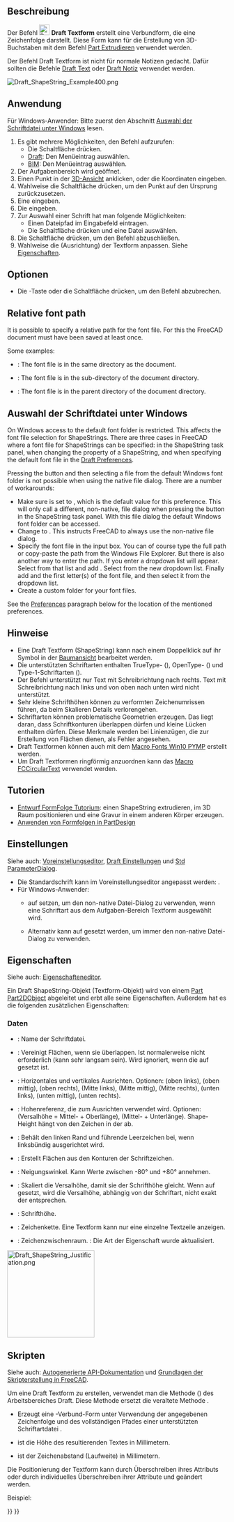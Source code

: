 <languages/>

{{Docnav/de
|[[Draft_Facebinder/de|Flächenverbinder]]
|[[Draft_Hatch/de|Schraffur]]
|[[Draft_Workbench/de|Draft]]
|IconL=Draft_Facebinder.svg 
|IconR=Draft_Hatch.svg 
|IconC=Workbench_Draft.svg
}}

{{GuiCommand/de
|Name=Draft ShapeString
|Name/de=Draft Textform
|MenuLocation=Zeichnen → Textform<br>Anmerkung → Textform
|Workbenches=[[Draft_Workbench/de|Draft]], [[BIM_Workbench/de|BIM]]
|Shortcut=
|Version=0.14
|SeeAlso=[[Draft_Text/de|Draft Text]], [[Draft_Label/de|Draft Notiz]], [[Part_Extrude/de|Part Extrudieren]]
}}

<span id="Description"></span>
==Beschreibung==

Der Befehl [[Image:Draft_ShapeString.svg|24px]] '''Draft Textform''' erstellt eine Verbundform, die eine Zeichenfolge darstellt. Diese Form kann für die Erstellung von 3D-Buchstaben mit dem Befehl [[Part_Extrude/de|Part Extrudieren]] verwendet werden.

Der Befehl Draft Textform ist nicht für normale Notizen gedacht. Dafür sollten die Befehle [[Draft_Text|Draft Text]] oder [[Draft_Label|Draft Notiz]] verwendet werden.

[[Image:Draft_ShapeString_Example400.png]]
{{Caption|Ein einzelner Punkt wird zur Positionierung einer Textform benötigt}}

<span id="Usage"></span>
==Anwendung==

Für Windows-Anwender: Bitte zuerst den Abschnitt [[#Auswahl_der_Schriftdatei_unter_Windows|Auswahl der Schriftdatei unter Windows]] lesen.

# Es gibt mehrere Möglichkeiten, den Befehl aufzurufen:
#* Die Schaltfläche {{Button|[[Image:Draft_ShapeString.svg|16px]] [[Draft_ShapeString/de|Textform]]}} drücken.
#* [[Draft_Workbench/de|Draft]]: Den Menüeintrag {{MenuCommand|Zeichnen → [[Image:Draft_ShapeString.svg|16px]] Textform}} auswählen.
#* [[BIM_Workbench/de|BIM]]: Den Menüeintrag {{MenuCommand|Anmerkung → [[Image:Draft_ShapeString.svg|16px]] Textform}} auswählen.
# Der Aufgabenbereich {{MenuCommand|Textform}} wird geöffnet.
# Einen Punkt in der [[3D_view/de|3D-Ansicht]] anklicken, oder die Koordinaten eingeben.
# Wahlweise die Schaltfläche {{Button|Punkt zurücksetzen}} drücken, um den Punkt auf den Ursprung zurückzusetzen.
# Eine {{MenuCommand|Zeichenkette}} eingeben.
# Die {{MenuCommand|Höhe}} eingeben.
# Zur Auswahl einer Schrift hat man folgende Möglichkeiten:
#* Einen Dateipfad im Eingabefeld {{MenuCommand|Font file}} eintragen.
#* Die Schaltfläche {{Button|...}} drücken und eine Datei auswählen.
# Die Schaltfläche {{Button|OK}} drücken, um den Befehl abzuschließen.
# Wahlweise die {{PropertyData/de|Justification}} (Ausrichtung) der Textform anpassen. Siehe [[#Eigenschaften|Eigenschaften]].

<span id="Options"></span>
==Optionen==

* Die {{KEY|Esc}}-Taste oder die Schaltfläche {{Button|Cancel}} drücken, um den Befehl abzubrechen.

==Relative font path==

{{version|1.1}}

It is possible to specify a relative path for the font file. For this the FreeCAD document must have been saved at least once.

Some examples:
* {{FileName|./SomeFont.ttf}}: The font file is in the same directory as the document.
* {{FileName|./MyDirectory/SomeFont.ttf}}: The font file is in the {{FileName|MyDirectory}} sub-directory of the document directory.
* {{FileName|../SomeFont.ttf}}: The font file is in the parent directory of the document directory.

<span id="Font_file_selection_on_Windows"></span>
==Auswahl der Schriftdatei unter Windows==

On Windows access to the default font folder is restricted. This affects the font file selection for ShapeStrings. There are three cases in FreeCAD where a font file for ShapeStrings can be specified: in the ShapeString task panel, when changing the {{PropertyData|Font File}} property of a ShapeString, and when specifying the default font file in the [[Draft_Preferences#Texts_and_dimensions|Draft Preferences]].

Pressing the {{Button|...}} button and then selecting a file from the default Windows font folder is not possible when using the native file dialog. There are a number of workarounds:
* Make sure {{MenuCommand|DontUseNativeFontDialog}} is set to {{True}}, which is the default value for this preference. This will only call a different, non-native, file dialog when pressing the {{Button|...}} button in the ShapeString task panel. With this file dialog the default Windows font folder can be accessed.
* Change {{MenuCommand|DontUseNativeDialog}} to {{True}}. This instructs FreeCAD to always use the non-native file dialog.
* Specify the font file in the input box. You can of course type the full path or copy-paste the path from the Windows File Explorer. But there is also another way to enter the path. If you enter {{Value|C:\}} a dropdown list will appear. Select {{Value|Windows}} from that list and add {{Value|\F}}. Select {{Value|Fonts}} from the new dropdown list. Finally add {{Value|\}} and the first letter(s) of the font file, and then select it from the dropdown list.
* Create a custom folder for your font files.

See the [[#Preferences|Preferences]] paragraph below for the location of the mentioned preferences.

<span id="Notes"></span>
==Hinweise==

* Eine Draft Textform (ShapeString) kann nach einem Doppelklick auf ihr Symbol in der [[Tree_view/de|Baumansicht]] bearbeitet werden.
* Die unterstützten Schriftarten enthalten TrueType- ({{FileName|.ttf}}), OpenType- ({{FileName|.otf}}) und Type-1-Schriftarten ({{FileName|.pfb}}).
* Der Befehl unterstützt nur Text mit Schreibrichtung nach rechts. Text mit Schreibrichtung nach links und von oben nach unten wird nicht unterstützt.
* Sehr kleine Schrifthöhen können zu verformten Zeichenumrissen führen, da beim Skalieren Details verlorengehen.
* Schriftarten können problematische Geometrien erzeugen. Das liegt daran, dass Schriftkonturen überlappen dürfen und kleine Lücken enthalten dürfen. Diese Merkmale werden bei Linienzügen, die zur Erstellung von Flächen dienen, als Fehler angesehen.
* Draft Textformen können auch mit dem [[Macro_Fonts_Win10_PYMP|Macro Fonts Win10 PYMP]] erstellt werden.
* Um Draft Textformen ringförmig anzuordnen kann das [[Macro_FCCircularText|Macro FCCircularText]] verwendet werden.

<span id="Tutorials"></span>
==Tutorien==

* [[Draft_ShapeString_tutorial/de|Entwurf FormFolge Tutorium]]: einen ShapeString extrudieren, im 3D Raum positionieren und eine Gravur in einem anderen Körper erzeugen.
* [https://forum.freecadweb.org/viewtopic.php?f=3&t=36623 Anwenden von Formfolgen in PartDesign]

<span id="Preferences"></span>
==Einstellungen==

Siehe auch: [[Preferences_Editor/de|Voreinstellungseditor]], [[Draft_Preferences/de|Draft Einstellungen]] und [[Std_DlgParameter/de|Std ParameterDialog]].

* Die Standardschrift kann im Voreinstellungseditor angepasst werden: {{MenuCommand|Bearbeiten → Einstellungen... → Draft → Texte und Bemaßungen → Standardschriftart für Textformen}}.
* Für Windows-Anwender:
** {{MenuCommand|Werkzeuge → Parameter bearbeiten... → BaseApp → Preferences → Dialog → DontUseNativeFontDialog}} auf {{True}} setzen, um den non-native Datei-Dialog zu verwenden, wenn eine Schriftart aus dem Aufgaben-Bereich Textform ausgewählt wird.
** Alternativ kann {{MenuCommand|Werkzeuge → Parameter bearbeiten... → BaseApp → Preferences → Dialog → DontUseNativeDialog}} auf {{True}} gesetzt werden, um immer den non-native Datei-Dialog zu verwenden.

<span id="Properties"></span>
==Eigenschaften==

Siehe auch: [[Property_editor/de|Eigenschafteneditor]].

Ein Draft ShapeString-Objekt (Textform-Objekt) wird von einem [[Part_Part2DObject/de|Part Part2DObject]] abgeleitet und erbt alle seine Eigenschaften. Außerdem hat es die folgenden zusätzlichen Eigenschaften:

<span id="Data"></span>
===Daten===

{{TitleProperty|Draft}}

* {{PropertyData/de|Font File|File}}: Name der Schriftdatei.
* {{PropertyData/de|Fuse|Bool}}: Vereinigt Flächen, wenn sie überlappen. Ist normalerweise nicht erforderlich (kann sehr langsam sein). Wird ignoriert, wenn die {{PropertyData/de|Make Face}} auf {{FALSE}} gesetzt ist. {{Version/de|1.0}}
* {{PropertyData/de|Justification|Enumeration}}: Horizontales und vertikales Ausrichten. Optionen: {{value|Top-Left}} (oben links), {{value|Top-Center}} (oben mittig), {{value|Top-Right}} (oben rechts), {{value|Middle-Left}} (Mitte links), {{value|Middle-Center}} (Mitte mittig), {{value|Middle-Right}} (Mitte rechts), {{value|Bottom-Left}} (unten links), {{value|Bottom-Center}} (unten mittig), {{value|Bottom-Right}} (unten rechts). {{Version/de|1.0}}
* {{PropertyData/de|Justification Reference|Enumeration}}: Hohenreferenz, die zum Ausrichten verwendet wird. Optionen: {{value|Cap Height}} (Versalhöhe = Mittel- + Oberlänge), {{value|Shape Height}} (Mittel- + Unterlänge). Shape-Height hängt von den Zeichen in der {{PropertyData/de|String}} ab. {{Version/de|1.0}}
* {{PropertyData/de|Keep Left Margin|Bool}}: Behält den linken Rand und führende Leerzeichen bei, wenn linksbündig ausgerichtet wird. {{Version/de|1.0}}
* {{PropertyData/de|Make Face|Bool}}: Erstellt Flächen aus den Konturen der Schriftzeichen.
* {{PropertyData/de|Oblique Angle|Angle}}: Neigungswinkel. Kann Werte zwischen -80° und +80° annehmen. {{Version/de|1.0}}
* {{PropertyData/de|Scale To Size|Bool}}: Skaliert die Versalhöhe, damit sie der Schrifthöhe gleicht. Wenn auf {{FALSE}} gesetzt, wird die Versalhöhe, abhängig von der Schriftart, nicht exakt der {{PropertyData/de|Size}} entsprechen. {{Version/de|1.0}}
* {{PropertyData/de|Size|Length}}: Schrifthöhe.
* {{PropertyData/de|String|String}}: Zeichenkette. Eine Textform kann nur eine einzelne Textzeile anzeigen.
* {{PropertyData/de|Tracking|Distance}}: Zeichenzwischenraum. {{Version/de|1.0}}: Die Art der Eigenschaft wurde aktualisiert.

[[Image:Draft_ShapeString_Justification.png|200px]]
{{Caption|Die Höhe des roten Rechtecks (Vollinie) gleicht der Versalhöhe.<br>
Höhe des grünen Rechtecks (Strichlinie) gleicht der Mittel- + Unterlänge (shape height).<br>
Die Eckpunkte, die Mittelpunkte der Kanten und die Mittelpunkte der Rechtecke<br>
entsprechen den 9 Ausrichtungsoptionen von oben links bis unten rechts.}}

<span id="Scripting"></span>
==Skripten==

Siehe auch: [https://freecad.github.io/SourceDoc/ Autogenerierte API-Dokumentation] und [[FreeCAD_Scripting_Basics/de|Grundlagen der Skripterstellung in FreeCAD]].

Um eine Draft Textform zu erstellen, verwendet man die Methode {{incode|make_shapestring}} ({{Version/de|0.19}}) des Arbeitsbereiches Draft. Diese Methode ersetzt die veraltete Methode {{incode|makeShapeString}}.

{{Code|code=
shapestring = make_shapestring(String, FontFile, Size=100, Tracking=0)
}}

* Erzeugt eine {{incode|shapestring}}-Verbund-Form unter Verwendung der angegebenen Zeichenfolge {{incode|String}} und des vollständigen Pfades einer unterstützten Schriftartdatei {{incode|FontFile}}.
* {{incode|Size}} ist die Höhe des resultierenden Textes in Millimetern.
* {{incode|Tracking}} ist der Zeichenabstand (Laufweite) in Millimetern.

Die Positionierung der Textform kann durch Überschreiben ihres Attributs {{incode|Placement}} oder durch individuelles Überschreiben ihrer Attribute {{incode|Placement.Base}} und {{incode|Placement.Rotation}} geändert werden.

Beispiel:

{{Code|code=
import FreeCAD as App
import Draft

doc = App.newDocument()

font1 = "/usr/share/fonts/truetype/msttcorefonts/Arial.ttf"
font2 = "/usr/share/fonts/truetype/dejavu/DejaVuSerif.ttf"
font3 = "/usr/share/fonts/truetype/freefont/FreeSerifItalic.ttf"

S1 = Draft.make_shapestring("This is a sample text", font1, 200)

S2 = Draft.make_shapestring("Inclined text", font2, 200, 10)

zaxis = App.Vector(0, 0, 1)
p2 = App.Vector(-1000, 500, 0)
place2 = App.Placement(p2, App.Rotation(zaxis, 45))
S2.Placement = place2

S3 = Draft.make_shapestring("Upside-down text", font3, 200, 10)
S3.Placement.Base = App.Vector(0, -1000, 0)
S3.Placement.Rotation = App.Rotation(zaxis, 180)

doc.recompute()
}}


{{Docnav/de
|[[Draft_Facebinder/de|Flächenverbinder]]
|[[Draft_Hatch/de|Schraffur]]
|[[Draft_Workbench/de|Draft]]
|IconL=Draft_Facebinder.svg 
|IconR=Draft_Hatch.svg 
|IconC=Workbench_Draft.svg
}}

{{Draft Tools navi{{#translation:}}}}
{{Userdocnavi{{#translation:}}}}